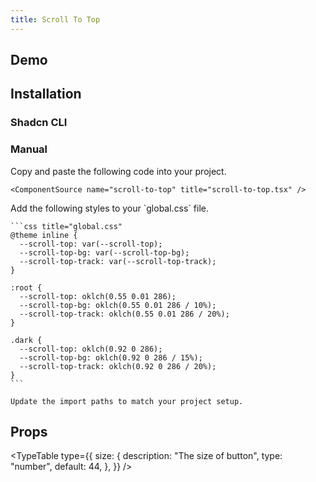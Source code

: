 ```yaml
---
title: Scroll To Top
---
```


## Demo

<ComponentPreview name="scroll-to-top-demo" />

## Installation

### Shadcn CLI

<ComponentInstall command="npx shadcn@latest add https://laviecn.vercel.app/r/scroll-to-top.json" />

### Manual

<Steps>
  <Step>
    Copy and paste the following code into your project.

    <ComponentSource name="scroll-to-top" title="scroll-to-top.tsx" />

  </Step>
  <Step>
    Add the following styles to your `global.css` file.

    ```css title="global.css"
    @theme inline {
      --scroll-top: var(--scroll-top);
      --scroll-top-bg: var(--scroll-top-bg);
      --scroll-top-track: var(--scroll-top-track);
    }

    :root {
      --scroll-top: oklch(0.55 0.01 286);
      --scroll-top-bg: oklch(0.55 0.01 286 / 10%);
      --scroll-top-track: oklch(0.55 0.01 286 / 20%);
    }

    .dark {
      --scroll-top: oklch(0.92 0 286);
      --scroll-top-bg: oklch(0.92 0 286 / 15%);
      --scroll-top-track: oklch(0.92 0 286 / 20%);
    }
    ```

  </Step>
  <Step>

    Update the import paths to match your project setup.

  </Step>
</Steps>

## Props

<TypeTable
  type={{
    size: {
      description: "The size of button",
      type: "number",
      default: 44,
    },
  }}
/>
